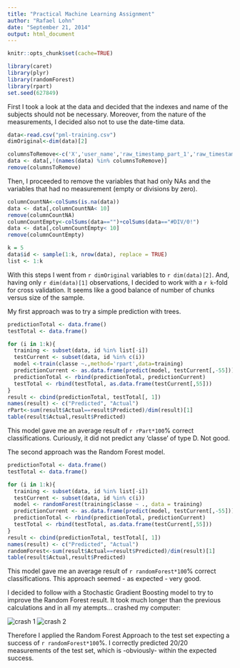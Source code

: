 ```yaml
---
title: "Practical Machine Learning Assignment"
author: "Rafael Lohn"
date: "September 21, 2014"
output: html_document
---
```

```r
knitr::opts_chunk$set(cache=TRUE)
```
```r
library(caret)
library(plyr)
library(randomForest)
library(rpart)
set.seed(627849)
```

First I took a look at the data and decided that the indexes and name of the subjects should not be necessary. Moreover, from the nature of the measurements, I decided also not to use the date-time data.

```r
data<-read.csv("pml-training.csv")
dimOriginal<-dim(data)[2]
```
```r
columnsToRemove<-c('X','user_name','raw_timestamp_part_1','raw_timestamp_part_2','cvtd_timestamp')
data <- data[,!(names(data) %in% columnsToRemove)]
remove(columnsToRemove)
```

Then, I proceeded to remove the variables that had only NAs and the variables that had no measurement (empty or divisions by zero).

```r
columnCountNA<-colSums(is.na(data))
data <- data[,columnCountNA< 10]
remove(columnCountNA)
columnCountEmpty<-colSums(data=="")+colSums(data=="#DIV/0!")
data <- data[,columnCountEmpty< 10]
remove(columnCountEmpty)
```

```r
k = 5
data$id <- sample(1:k, nrow(data), replace = TRUE)
list <- 1:k
```

With this steps I went from `r dimOriginal` variables to `r dim(data)[2]`. And, having only `r dim(data)[1]` observations, I decided to work with a `r k`-fold for cross validation. It seems like a good balance of number of chunks versus size of the sample. 

My first approach was to try a simple prediction with trees. 

```r
predictionTotal <- data.frame()
testTotal <- data.frame()

for (i in 1:k){
  training <- subset(data, id %in% list[-i])
  testCurrent <- subset(data, id %in% c(i))
  model <-train(classe ~.,method='rpart',data=training)
  predictionCurrent <- as.data.frame(predict(model, testCurrent[,-55]))
  predictionTotal <- rbind(predictionTotal, predictionCurrent)
  testTotal <- rbind(testTotal, as.data.frame(testCurrent[,55]))
}
result <- cbind(predictionTotal, testTotal[, 1])
names(result) <- c("Predicted", "Actual")
rPart<-sum(result$Actual==result$Predicted)/dim(result)[1]
table(result$Actual,result$Predicted)
```

This model gave me an average result of `r rPart*100`% correct classifications. Curiously, it did not predict any 'classe' of type D. Not good.

The second approach was the Random Forest model. 

```r
predictionTotal <- data.frame()
testTotal <- data.frame()

for (i in 1:k){
  training <- subset(data, id %in% list[-i])
  testCurrent <- subset(data, id %in% c(i))
  model <- randomForest(training$classe ~ ., data = training)
  predictionCurrent <- as.data.frame(predict(model, testCurrent[,-55]))
  predictionTotal <- rbind(predictionTotal, predictionCurrent)
  testTotal <- rbind(testTotal, as.data.frame(testCurrent[,55]))
}
result <- cbind(predictionTotal, testTotal[, 1])
names(result) <- c("Predicted", "Actual")
randomForest<-sum(result$Actual==result$Predicted)/dim(result)[1]
table(result$Actual,result$Predicted)
```

This model gave me an average result of `r randomForest*100`% correct classifications. This approach seemed - as expected - very good. 

I decided to follow with a Stochastic Gradient Boosting model to try to improve the Random Forest result. It took much longer than the previous calculations and in all my atempts... crashed my computer:

![crash 1](memory.PNG)
![crash 2](memory2.PNG)


Therefore I applied the Random Forest Approach to the test set expecting a success of `r randomForest*100`%. I correctly predicted 20/20 measurements of the test set, which is -obviously- within the expected success.